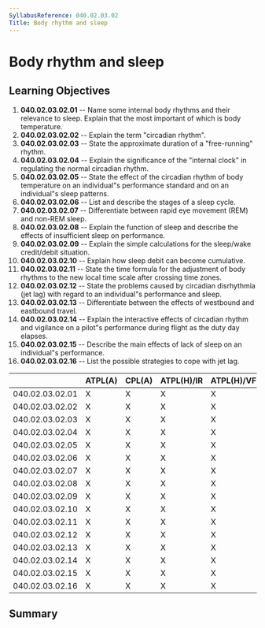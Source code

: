 ```yaml
---
SyllabusReference: 040.02.03.02
Title: Body rhythm and sleep
---
```


# Body rhythm and sleep

## Learning Objectives

1.  **040.02.03.02.01** -- Name some internal body rhythms and their relevance to
    sleep. Explain that the most important of which is body temperature.
2.  **040.02.03.02.02** -- Explain the term "circadian rhythm".
3.  **040.02.03.02.03** -- State the approximate duration of a "free-running"
    rhythm.
4.  **040.02.03.02.04** -- Explain the significance of the "internal clock" in
    regulating the normal circadian rhythm.
5.  **040.02.03.02.05** -- State the effect of the circadian rhythm of body
    temperature on an individual"s performance standard and on an individual"s
    sleep patterns.
6.  **040.02.03.02.06** -- List and describe the stages of a sleep cycle.
7.  **040.02.03.02.07** -- Differentiate between rapid eye movement (REM) and
    non-REM sleep.
8.  **040.02.03.02.08** -- Explain the function of sleep and describe the effects
    of insufficient sleep on performance.
9.  **040.02.03.02.09** -- Explain the simple calculations for the sleep/wake
    credit/debit situation.
10. **040.02.03.02.10** -- Explain how sleep debit can become cumulative.
11. **040.02.03.02.11** -- State the time formula for the adjustment of body
    rhythms to the new local time scale after crossing time zones.
12. **040.02.03.02.12** -- State the problems caused by circadian disrhythmia
    (jet lag) with regard to an individual"s performance and sleep.
13. **040.02.03.02.13** -- Differentiate between the effects of westbound and
    eastbound travel.
14. **040.02.03.02.14** -- Explain the interactive effects of circadian rhythm
    and vigilance on a pilot"s performance during flight as the duty day
    elapses.
15. **040.02.03.02.15** -- Describe the main effects of lack of sleep on an
    individual"s performance.
16. **040.02.03.02.16** -- List the possible strategies to cope with jet lag.

|                 | ATPL(A) | CPL(A) | ATPL(H)/IR | ATPL(H)/VFR | CPL(H) | IR  | CBIR(A) |
| --------------- | ------- | ------ | ---------- | ----------- | ------ | --- | ------- |
| 040.02.03.02.01 | X       | X      | X          | X           |        |     |         |
| 040.02.03.02.02 | X       | X      | X          | X           | X      |     |         |
| 040.02.03.02.03 | X       | X      | X          | X           | X      |     |         |
| 040.02.03.02.04 | X       | X      | X          | X           | X      |     |         |
| 040.02.03.02.05 | X       | X      | X          | X           | X      |     |         |
| 040.02.03.02.06 | X       | X      | X          | X           | X      |     |         |
| 040.02.03.02.07 | X       | X      | X          | X           | X      |     |         |
| 040.02.03.02.08 | X       | X      | X          | X           | X      |     |         |
| 040.02.03.02.09 | X       | X      | X          | X           | X      |     |         |
| 040.02.03.02.10 | X       | X      | X          | X           | X      |     |         |
| 040.02.03.02.11 | X       | X      | X          | X           | X      |     |         |
| 040.02.03.02.12 | X       | X      | X          | X           | X      |     |         |
| 040.02.03.02.13 | X       | X      | X          | X           | X      |     |         |
| 040.02.03.02.14 | X       | X      | X          | X           | X      |     |         |
| 040.02.03.02.15 | X       | X      | X          | X           | X      |     |         |
| 040.02.03.02.16 | X       | X      | X          | X           | X      |     |         |

## Summary
